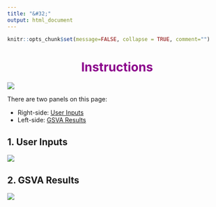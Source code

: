 ```yaml
---
title: "&#32;"
output: html_document
---
```


```r
knitr::opts_chunk$set(message=FALSE, collapse = TRUE, comment="")
```

<h1 style="text-align: center; color: #8B008B; font-weight: bold;">Instructions</h1>

![](figures/run-gsva-tab.png)

There are two panels on this page:

- Right-side: [User Inputs](#user-inputs)
- Left-side: [GSVA Results](#gsva-results)

## 1. User Inputs

![](figures/gsva.png)

## 2. GSVA Results

![](figures/gsva-results.png)

